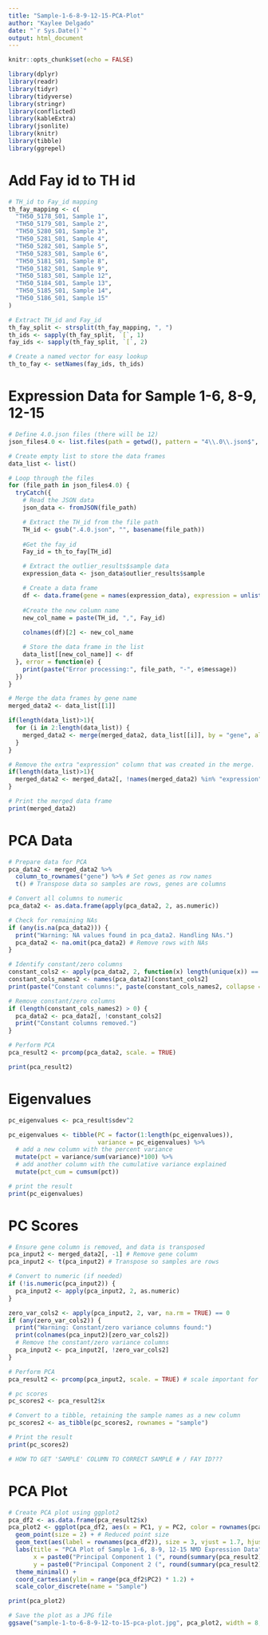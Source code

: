 ```yaml
---
title: "Sample-1-6-8-9-12-15-PCA-Plot"
author: "Kaylee Delgado"
date: "`r Sys.Date()`"
output: html_document
---
```


```r

knitr::opts_chunk$set(echo = FALSE)

library(dplyr)
library(readr)
library(tidyr)
library(tidyverse)
library(stringr)
library(conflicted)
library(kableExtra)
library(jsonlite)
library(knitr)
library(tibble)
library(ggrepel)

```

# Add Fay id to TH id
```r

# TH_id to Fay_id mapping
th_fay_mapping <- c(
  "TH50_5178_S01, Sample 1",
  "TH50_5179_S01, Sample 2",
  "TH50_5280_S01, Sample 3",
  "TH50_5281_S01, Sample 4",
  "TH50_5282_S01, Sample 5",
  "TH50_5283_S01, Sample 6",
  "TH50_5181_S01, Sample 8",
  "TH50_5182_S01, Sample 9",
  "TH50_5183_S01, Sample 12",
  "TH50_5184_S01, Sample 13",
  "TH50_5185_S01, Sample 14",
  "TH50_5186_S01, Sample 15"
)

# Extract TH_id and Fay_id
th_fay_split <- strsplit(th_fay_mapping, ", ")
th_ids <- sapply(th_fay_split, `[`, 1)
fay_ids <- sapply(th_fay_split, `[`, 2)

# Create a named vector for easy lookup
th_to_fay <- setNames(fay_ids, th_ids)

```


# Expression Data for Sample 1-6, 8-9, 12-15
```r

# Define 4.0.json files (there will be 12) 
json_files4.0 <- list.files(path = getwd(), pattern = "4\\.0\\.json$", full.names = TRUE)

# Create empty list to store the data frames
data_list <- list()

# Loop through the files
for (file_path in json_files4.0) {
  tryCatch({
    # Read the JSON data
    json_data <- fromJSON(file_path)

    # Extract the TH_id from the file path
    TH_id <- gsub(".4.0.json", "", basename(file_path))
    
    #Get the fay_id
    Fay_id = th_to_fay[TH_id]

    # Extract the outlier_results$sample data
    expression_data <- json_data$outlier_results$sample

    # Create a data frame
    df <- data.frame(gene = names(expression_data), expression = unlist(expression_data))
    
    #Create the new column name
    new_col_name = paste(TH_id, ",", Fay_id)
    
    colnames(df)[2] <- new_col_name

    # Store the data frame in the list
    data_list[[new_col_name]] <- df
  }, error = function(e) {
    print(paste("Error processing:", file_path, "-", e$message))
  })
}

# Merge the data frames by gene name
merged_data2 <- data_list[[1]]

if(length(data_list)>1){
  for (i in 2:length(data_list)) {
    merged_data2 <- merge(merged_data2, data_list[[i]], by = "gene", all = TRUE)
  }
}

# Remove the extra "expression" column that was created in the merge.
if(length(data_list)>1){
  merged_data2 <- merged_data2[, !names(merged_data2) %in% "expression"]
}

# Print the merged data frame
print(merged_data2)

```


# PCA Data
```r

# Prepare data for PCA
pca_data2 <- merged_data2 %>%
  column_to_rownames("gene") %>% # Set genes as row names
  t() # Transpose data so samples are rows, genes are columns

# Convert all columns to numeric
pca_data2 <- as.data.frame(apply(pca_data2, 2, as.numeric))

# Check for remaining NAs
if (any(is.na(pca_data2))) {
  print("Warning: NA values found in pca_data2. Handling NAs.")
  pca_data2 <- na.omit(pca_data2) # Remove rows with NAs
}

# Identify constant/zero columns
constant_cols2 <- apply(pca_data2, 2, function(x) length(unique(x)) == 1)
constant_cols_names2 <- names(pca_data2)[constant_cols2]
print(paste("Constant columns:", paste(constant_cols_names2, collapse = ", ")))

# Remove constant/zero columns
if (length(constant_cols_names2) > 0) {
  pca_data2 <- pca_data2[, !constant_cols2]
  print("Constant columns removed.")
}

# Perform PCA
pca_result2 <- prcomp(pca_data2, scale. = TRUE)

print(pca_result2)

```

# Eigenvalues
```r

pc_eigenvalues <- pca_result$sdev^2

pc_eigenvalues <- tibble(PC = factor(1:length(pc_eigenvalues)), 
                         variance = pc_eigenvalues) %>% 
  # add a new column with the percent variance
  mutate(pct = variance/sum(variance)*100) %>% 
  # add another column with the cumulative variance explained
  mutate(pct_cum = cumsum(pct))

# print the result
print(pc_eigenvalues)

```


# PC Scores
```r

# Ensure gene column is removed, and data is transposed
pca_input2 <- merged_data2[, -1] # Remove gene column
pca_input2 <- t(pca_input2) # Transpose so samples are rows

# Convert to numeric (if needed)
if (!is.numeric(pca_input2)) {
  pca_input2 <- apply(pca_input2, 2, as.numeric)
}

zero_var_cols2 <- apply(pca_input2, 2, var, na.rm = TRUE) == 0
if (any(zero_var_cols2)) {
  print("Warning: Constant/zero variance columns found:")
  print(colnames(pca_input2)[zero_var_cols2])
  # Remove the constant/zero variance columns
  pca_input2 <- pca_input2[, !zero_var_cols2]
}

# Perform PCA
pca_result2 <- prcomp(pca_input2, scale. = TRUE) # scale important for rna seq data

# pc scores
pc_scores2 <- pca_result2$x

# Convert to a tibble, retaining the sample names as a new column
pc_scores2 <- as_tibble(pc_scores2, rownames = "sample")

# Print the result
print(pc_scores2)

# HOW TO GET 'SAMPLE' COLUMN TO CORRECT SAMPLE # / FAY ID???

```


# PCA Plot
```r

# Create PCA plot using ggplot2
pca_df2 <- as.data.frame(pca_result2$x)
pca_plot2 <- ggplot(pca_df2, aes(x = PC1, y = PC2, color = rownames(pca_df2))) +
  geom_point(size = 2) + # Reduced point size
  geom_text(aes(label = rownames(pca_df2)), size = 3, vjust = 1.7, hjust = -0.6) + # Adjusted vjust and hjust
  labs(title = "PCA Plot of Sample 1-6, 8-9, 12-15 NMD Expression Data",
       x = paste0("Principal Component 1 (", round(summary(pca_result2)$importance[2, 1] * 100, 2), "%)"),
       y = paste0("Principal Component 2 (", round(summary(pca_result2)$importance[2, 2] * 100, 2), "%)")) +
  theme_minimal() +
  coord_cartesian(ylim = range(pca_df2$PC2) * 1.2) +
  scale_color_discrete(name = "Sample")

print(pca_plot2)

# Save the plot as a JPG file
ggsave("sample-1-to-6-8-9-12-to-15-pca-plot.jpg", pca_plot2, width = 8, height = 6, units = "in", dpi = 300)

```

